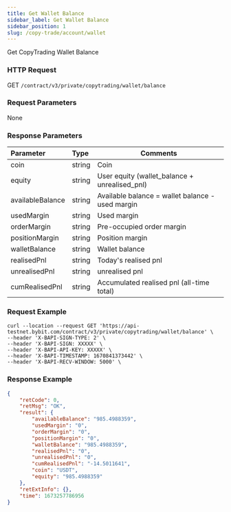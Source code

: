 ```yaml
---
title: Get Wallet Balance
sidebar_label: Get Wallet Balance
sidebar_position: 1
slug: /copy-trade/account/wallet
---
```

Get CopyTrading Wallet Balance

### HTTP Request
GET `/contract/v3/private/copytrading/wallet/balance`

### Request Parameters
None

### Response Parameters
| Parameter | Type | Comments|
|:----- |:-----|----- |
|coin |string |Coin |
|equity |string |User equity (wallet_balance + unrealised_pnl)  |
|availableBalance |string |Available balance = wallet balance - used margin  |
|usedMargin |string |Used margin    |
|orderMargin|string |Pre-occupied order margin  |
|positionMargin |string |Position margin |
|walletBalance |string |Wallet balance |
|realisedPnl |string |Today's realised pnl |
|unrealisedPnl |string |unrealised pnl|
|cumRealisedPnl|string |Accumulated realised pnl (all-time total) |

### Request Example

```http
curl --location --request GET 'https://api-testnet.bybit.com/contract/v3/private/copytrading/wallet/balance' \
--header 'X-BAPI-SIGN-TYPE: 2' \
--header 'X-BAPI-SIGN: XXXXX' \
--header 'X-BAPI-API-KEY: XXXXX' \
--header 'X-BAPI-TIMESTAMP: 1670841373442' \
--header 'X-BAPI-RECV-WINDOW: 5000' \
```

### Response Example

```json
{
    "retCode": 0,
    "retMsg": "OK",
    "result": {
        "availableBalance": "985.4988359",
        "usedMargin": "0",
        "orderMargin": "0",
        "positionMargin": "0",
        "walletBalance": "985.4988359",
        "realisedPnl": "0",
        "unrealisedPnl": "0",
        "cumRealisedPnl": "-14.5011641",
        "coin": "USDT",
        "equity": "985.4988359"
    },
    "retExtInfo": {},
    "time": 1673257786956
}
```